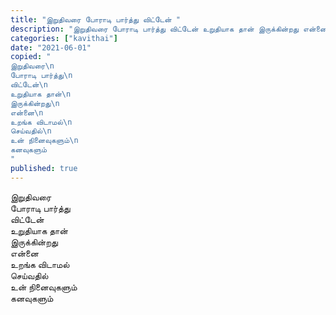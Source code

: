```yaml
---
title: "இறுதிவரை போராடி பார்த்து விட்டேன் "
description: "இறுதிவரை போராடி பார்த்து விட்டேன் உறுதியாக தான் இருக்கின்றது என்னை உறங்க விடாமல் செய்வதில்."
categories: ["kavithai"]
date: "2021-06-01"
copied: "
இறுதிவரை\n
போராடி பார்த்து\n
விட்டேன்\n
உறுதியாக தான்\n
இருக்கின்றது\n
என்னை\n
உறங்க விடாமல்\n
செய்வதில்\n
உன் நினைவுகளும்\n
கனவுகளும்
"
published: true
---
```


இறுதிவரை  
போராடி பார்த்து  
விட்டேன்  
உறுதியாக தான்  
இருக்கின்றது  
என்னை  
உறங்க விடாமல்  
செய்வதில்  
உன் நினைவுகளும்  
கனவுகளும்  
